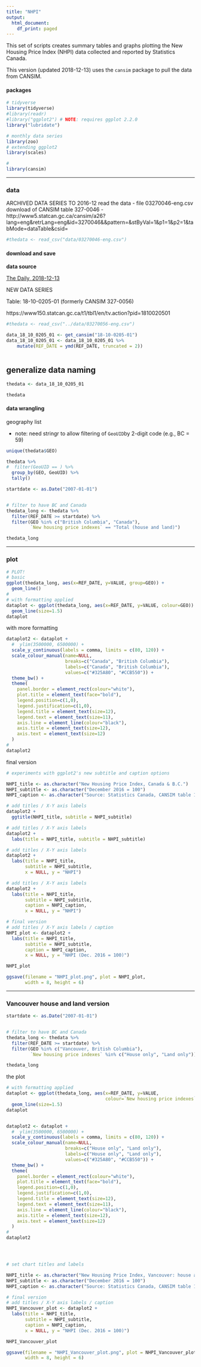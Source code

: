 ```yaml
---
title: "NHPI"
output:
  html_document:
    df_print: paged
---
```

<!--
Copyright 2018-2019 Province of British Columbia

Licensed under the Apache License, Version 2.0 (the "License");
you may not use this file except in compliance with the License.
You may obtain a copy of the License at

http://www.apache.org/licenses/LICENSE-2.0

Unless required by applicable law or agreed to in writing, software distributed under the License is distributed on an "AS IS" BASIS,
WITHOUT WARRANTIES OR CONDITIONS OF ANY KIND, either express or implied.
See the License for the specific language governing permissions and limitations under the License.
-->


This set of scripts creates summary tables and graphs plotting the New Housing Price Index (NHPI) data collected and reported by Statistics Canada.

This version (updated 2018-12-13) uses the `cansim` package to pull the data from CANSIM.


#### packages



```r

# tidyverse
library(tidyverse)
#library(readr)
#library("ggplot2") # NOTE: requires ggplot 2.2.0 
library("lubridate")

# monthly data series
library(zoo)
# extending ggplot2
library(scales)

#
library(cansim)

```

---

### data


ARCHIVED DATA SERIES TO 2016-12 
read the data
- file 03270046-eng.csv download of CANSIM table 327-0046
- http://www5.statcan.gc.ca/cansim/a26?lang=eng&retrLang=eng&id=3270046&&pattern=&stByVal=1&p1=1&p2=1&tabMode=dataTable&csid=


```r
#thedata <- read_csv("data/03270046-eng.csv")

```


#### download and save

**data source**



[The Daily, 2018-12-13](https://www150.statcan.gc.ca/n1/daily-quotidien/181213/dq181213b-eng.htm)

NEW DATA SERIES

Table: 18-10-0205-01 (formerly CANSIM  327-0056)

https://www150.statcan.gc.ca/t1/tbl1/en/tv.action?pid=1810020501




```r

#thedata <- read_csv("../data/03270056-eng.csv")

data_18_10_0205_01 <- get_cansim("18-10-0205-01")
data_18_10_0205_01 <- data_18_10_0205_01 %>%
    mutate(REF_DATE = ymd(REF_DATE, truncated = 2)) 



```

## generalize data naming


```r

thedata <- data_18_10_0205_01

thedata

```



#### data wrangling


geography list

* note: need stringr to allow filtering of `GeoUID`by 2-digit code (e.g., BC = 59)

```r

unique(thedata$GEO)

thedata %>%
#  filter(GeoUID == ) %>%
  group_by(GEO, GeoUID) %>%
  tally()

```





```r

startdate <- as.Date("2007-01-01")


# filter to have BC and Canada
thedata_long <- thedata %>%
  filter(REF_DATE >= startdate) %>%
  filter(GEO %in% c("British Columbia", "Canada"), 
         `New housing price indexes` == "Total (house and land)")

thedata_long


```

--- 

### plot


```r
# PLOT!
# basic
ggplot(thedata_long, aes(x=REF_DATE, y=VALUE, group=GEO)) + 
  geom_line()
#
# with formatting applied
dataplot <- ggplot(thedata_long, aes(x=REF_DATE, y=VALUE, colour=GEO)) + 
  geom_line(size=1.5) 
dataplot

```

with more formatting

```r

dataplot2 <- dataplot +
  #  ylim(3500000, 6500000) +
  scale_y_continuous(labels = comma, limits = c(80, 120)) +
  scale_colour_manual(name=NULL,
                      breaks=c("Canada", "British Columbia"),
                      labels=c("Canada", "British Columbia"), 
                      values=c("#325A80", "#CCB550")) +
  theme_bw() +
  theme(
    panel.border = element_rect(colour="white"),
    plot.title = element_text(face="bold"),
    legend.position=c(1,0), 
    legend.justification=c(1,0),
    legend.title = element_text(size=12),
    legend.text = element_text(size=11),
    axis.line = element_line(colour="black"),
    axis.title = element_text(size=12),
    axis.text = element_text(size=12)
  )
#
dataplot2 

```

final version

```r

# experiments with ggplot2's new subtitle and caption options

NHPI_title <- as.character("New Housing Price Index, Canada & B.C.")
NHPI_subtitle <- as.character("December 2016 = 100")
NHPI_caption <- as.character("Source: Statistics Canada, CANSIM table 18-10-0205-01")

# add titles / X-Y axis labels
dataplot2 +
  ggtitle(NHPI_title, subtitle = NHPI_subtitle)

# add titles / X-Y axis labels
dataplot2 +
  labs(title = NHPI_title, subtitle = NHPI_subtitle)

# add titles / X-Y axis labels
dataplot2 +
  labs(title = NHPI_title,
       subtitle = NHPI_subtitle,
       x = NULL, y = "NHPI")

# add titles / X-Y axis labels
dataplot2 +
  labs(title = NHPI_title,
       subtitle = NHPI_subtitle,
       caption = NHPI_caption, 
       x = NULL, y = "NHPI") 

# final version
# add titles / X-Y axis labels / caption
NHPI_plot <- dataplot2 +
  labs(title = NHPI_title,
       subtitle = NHPI_subtitle,
       caption = NHPI_caption, 
       x = NULL, y = "NHPI (Dec. 2016 = 100)") 

NHPI_plot

ggsave(filename = "NHPI_plot.png", plot = NHPI_plot,
       width = 8, height = 6)

```


***

### Vancouver house and land version



```r

startdate <- as.Date("2007-01-01")


# filter to have BC and Canada
thedata_long <- thedata %>%
  filter(REF_DATE >= startdate) %>%
  filter(GEO %in% c("Vancouver, British Columbia"), 
         `New housing price indexes` %in% c("House only", "Land only"))

thedata_long


```

the plot

```r

# with formatting applied
dataplot <- ggplot(thedata_long, aes(x=REF_DATE, y=VALUE, 
                                     colour=`New housing price indexes`)) + 
  geom_line(size=1.5) 
dataplot


dataplot2 <- dataplot +
  #  ylim(3500000, 6500000) +
  scale_y_continuous(labels = comma, limits = c(80, 120)) +
  scale_colour_manual(name=NULL,
                      breaks=c("House only", "Land only"),
                      labels=c("House only", "Land only"), 
                      values=c("#325A80", "#CCB550")) +
  theme_bw() +
  theme(
    panel.border = element_rect(colour="white"),
    plot.title = element_text(face="bold"),
    legend.position=c(1,0), 
    legend.justification=c(1,0),
    legend.title = element_text(size=12),
    legend.text = element_text(size=11),
    axis.line = element_line(colour="black"),
    axis.title = element_text(size=12),
    axis.text = element_text(size=12)
  )
#
dataplot2 




# set chart titles and labels

NHPI_title <- as.character("New Housing Price Index, Vancouver: house and land")
NHPI_subtitle <- as.character("December 2016 = 100")
NHPI_caption <- as.character("Source: Statistics Canada, CANSIM table 18-10-0205-01")

# final version
# add titles / X-Y axis labels / caption
NHPI_Vancouver_plot <- dataplot2 +
  labs(title = NHPI_title,
       subtitle = NHPI_subtitle,
       caption = NHPI_caption, 
       x = NULL, y = "NHPI (Dec. 2016 = 100)") 

NHPI_Vancouver_plot

ggsave(filename = "NHPI_Vancouver_plot.png", plot = NHPI_Vancouver_plot,
       width = 8, height = 6)


```

